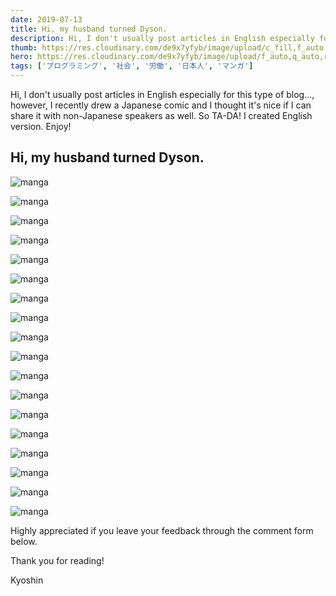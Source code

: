 ```yaml
---
date: 2019-07-13
title: Hi, my husband turned Dyson.
description: Hi, I don't usually post articles in English especially for this type of blog..., however, I recently drew a Japanese comic and I thought it's nice if I can share it with non-Japanese speakers as well. So TA-DA!
thumb: https://res.cloudinary.com/de9x7yfyb/image/upload/c_fill,f_auto,h_120,q_auto,r_6,w_120/v1637734508/qc3/posts/hubby-turned-dyson-en/1563056415.hightlights-en-original_js5bdo.jpg
hero: https://res.cloudinary.com/de9x7yfyb/image/upload/f_auto,q_auto,r_6,w_680/v1637734508/qc3/posts/hubby-turned-dyson-en/1563056415.hightlights-en-original_js5bdo.jpg
tags: ['プログラミング', '社会', '労働', '日本人', 'マンガ']
---
```


Hi, I don't usually post articles in English especially for this type of blog..., however, I recently drew a Japanese comic and I thought it's nice if I can share it with non-Japanese speakers as well. So TA-DA! I created English version. Enjoy!

## Hi, my husband turned Dyson.

![manga](https://res.cloudinary.com/de9x7yfyb/image/upload/f_auto,q_auto,r_6,w_680/v1637734507/qc3/posts/hubby-turned-dyson-en/dyson-01_pd9row.jpg)

![manga](https://res.cloudinary.com/de9x7yfyb/image/upload/f_auto,q_auto,r_6,w_680/v1637734507/qc3/posts/hubby-turned-dyson-en/dyson-02_opt5nc.jpg)

![manga](https://res.cloudinary.com/de9x7yfyb/image/upload/f_auto,q_auto,r_6,w_680/v1637734508/qc3/posts/hubby-turned-dyson-en/dyson-03_zbhhwl.jpg)

![manga](https://res.cloudinary.com/de9x7yfyb/image/upload/f_auto,q_auto,r_6,w_680/v1637734509/qc3/posts/hubby-turned-dyson-en/dyson-04_bbz1kn.jpg)

![manga](https://res.cloudinary.com/de9x7yfyb/image/upload/f_auto,q_auto,r_6,w_680/v1637734509/qc3/posts/hubby-turned-dyson-en/dyson-05_gkrwvh.jpg)

![manga](https://res.cloudinary.com/de9x7yfyb/image/upload/f_auto,q_auto,r_6,w_680/v1637734508/qc3/posts/hubby-turned-dyson-en/dyson-06_cgaz50.jpg)

![manga](https://res.cloudinary.com/de9x7yfyb/image/upload/f_auto,q_auto,r_6,w_680/v1637734508/qc3/posts/hubby-turned-dyson-en/dyson-07_akhzxq.jpg)

![manga](https://res.cloudinary.com/de9x7yfyb/image/upload/f_auto,q_auto,r_6,w_680/v1637734509/qc3/posts/hubby-turned-dyson-en/dyson-08_mgrm7o.jpg)

![manga](https://res.cloudinary.com/de9x7yfyb/image/upload/f_auto,q_auto,r_6,w_680/v1637734509/qc3/posts/hubby-turned-dyson-en/dyson-09_xy0jgx.jpg)

![manga](https://res.cloudinary.com/de9x7yfyb/image/upload/f_auto,q_auto,r_6,w_680/v1637734509/qc3/posts/hubby-turned-dyson-en/dyson-10_vg8eg2.jpg)

![manga](https://res.cloudinary.com/de9x7yfyb/image/upload/f_auto,q_auto,r_6,w_680/v1637734509/qc3/posts/hubby-turned-dyson-en/dyson-11_cpaeos.jpg)

![manga](https://res.cloudinary.com/de9x7yfyb/image/upload/f_auto,q_auto,r_6,w_680/v1637734508/qc3/posts/hubby-turned-dyson-en/dyson-12_yoyhpm.jpg)

![manga](https://res.cloudinary.com/de9x7yfyb/image/upload/f_auto,q_auto,r_6,w_680/v1637734508/qc3/posts/hubby-turned-dyson-en/dyson-13_nyzd95.jpg)

![manga](https://res.cloudinary.com/de9x7yfyb/image/upload/f_auto,q_auto,r_6,w_680/v1637734507/qc3/posts/hubby-turned-dyson-en/dyson-14_ywhn2s.jpg)

![manga](https://res.cloudinary.com/de9x7yfyb/image/upload/f_auto,q_auto,r_6,w_680/v1637734507/qc3/posts/hubby-turned-dyson-en/dyson-15_geodc2.jpg)

![manga](https://res.cloudinary.com/de9x7yfyb/image/upload/f_auto,q_auto,r_6,w_680/v1637734507/qc3/posts/hubby-turned-dyson-en/dyson-16_km7eua.jpg)

![manga](https://res.cloudinary.com/de9x7yfyb/image/upload/f_auto,q_auto,r_6,w_680/v1637734508/qc3/posts/hubby-turned-dyson-en/dyson-17_wa8z7d.jpg)

![manga](https://res.cloudinary.com/de9x7yfyb/image/upload/f_auto,q_auto,r_6,w_680/v1637734509/qc3/posts/hubby-turned-dyson-en/dyson-18_tkdcwu.jpg)

Highly appreciated if you leave your feedback through the comment form below.

Thank you for reading!

Kyoshin
